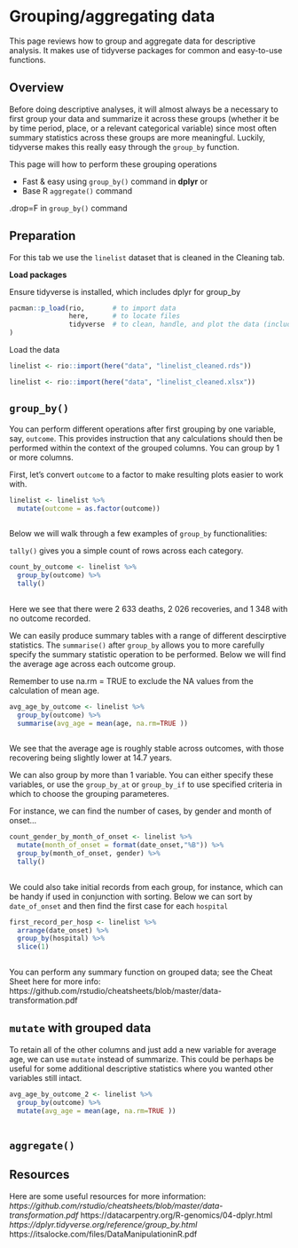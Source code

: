 
# Grouping/aggregating data {.tabset .tabset-fade}  
     
This page reviews how to group and aggregate data for descriptive analysis. It makes use of tidyverse packages for common and easy-to-use functions. 

<!-- ======================================================= -->
## Overview {.tabset .tabset-fade .tabset-pills}

Before doing descriptive analyses, it will almost always be a necessary to first group your data and summarize it across these groups (whether it be by time period, place, or a relevant categorical variable) since most often summary statistics across these groups are more meaningful. Luckily, tidyverse makes this really easy through the `group_by` function.

This page will how to perform these grouping operations

* Fast & easy using `group_by()` command in **dplyr** or
* Base R `aggregate()` command 


.drop=F in `group_by()` command


<!-- ======================================================= -->
## Preparation {.tabset .tabset-fade .tabset-pills}
     
For this tab we use the `linelist` dataset that is cleaned in the Cleaning tab.

**Load packages**  
     
Ensure tidyverse is installed, which includes dplyr for group_by 

```r
pacman::p_load(rio,       # to import data
               here,      # to locate files
               tidyverse  # to clean, handle, and plot the data (includes dplyr!)
)
```

Load the data  

```r
linelist <- rio::import(here("data", "linelist_cleaned.rds"))
```

```r
linelist <- rio::import(here("data", "linelist_cleaned.xlsx"))
```


<!-- ======================================================= -->
## `group_by()` {.tabset .tabset-fade .tabset-pills}
     
You can perform different operations after first grouping by one variable, say, `outcome`. This provides instruction that any calculations should then be performed within the context of the grouped columns. You can group by 1 or more columns.

First, let's convert `outcome` to a factor to make resulting plots easier to work with.

```r
linelist <- linelist %>%
  mutate(outcome = as.factor(outcome))
  
```

Below we will walk through a few examples of `group_by` functionalities:

`tally()` gives you a simple count of rows across each category.

```r
count_by_outcome <- linelist %>%
  group_by(outcome) %>%
  tally()
  
```

Here we see that there were 2 633 deaths, 2 026 recoveries, and 1 348 with no outcome recorded.

We can easily produce summary tables with a range of different descirptive statistics. The `summarise()` after `group_by` allows you to more carefully specify the summary statistic operation to be performed. Below we will find the average age across each outcome group. 

Remember to use na.rm = TRUE to exclude the NA values from the calculation of mean age.

```r
avg_age_by_outcome <- linelist %>%
  group_by(outcome) %>%
  summarise(avg_age = mean(age, na.rm=TRUE ))
  
```

We see that the average age is roughly stable across outcomes, with those recovering being slightly lower at 14.7 years.


We can also group by more than 1 variable. You can either specify these variables, or use the `group_by_at` or `group_by_if` to use specified criteria in which to choose the grouping parameteres.

For instance, we can find the number of cases, by gender and month of onset...

```r

count_gender_by_month_of_onset <- linelist %>%
  mutate(month_of_onset = format(date_onset,"%B")) %>%
  group_by(month_of_onset, gender) %>%
  tally()
  
```

We could also take initial records from each group, for instance, which can be handy if used in conjunction with sorting. Below we can sort by `date_of_onset` and then find the first case for each `hospital`

```r
first_record_per_hosp <- linelist %>%
  arrange(date_onset) %>%
  group_by(hospital) %>%
  slice(1)
  
```

You can perform any summary function on grouped data; see the Cheat Sheet here for more info:
https://github.com/rstudio/cheatsheets/blob/master/data-transformation.pdf

<!-- ======================================================= -->
## `mutate` with grouped data {.tabset .tabset-fade .tabset-pills}

To retain all of the other columns and just add a new variable for average age, we can use `mutate` instead of summarize. This could be perhaps be useful for some additional descriptive statistics where you wanted other variables still intact.

```r
avg_age_by_outcome_2 <- linelist %>%
  group_by(outcome) %>%
  mutate(avg_age = mean(age, na.rm=TRUE ))
  
```


<!-- ======================================================= -->
## `aggregate()` {.tabset .tabset-fade .tabset-pills}



<!-- ======================================================= -->
## Resources {.tabset .tabset-fade .tabset-pills}

Here are some useful resources for more information:
*https://github.com/rstudio/cheatsheets/blob/master/data-transformation.pdf
*https://datacarpentry.org/R-genomics/04-dplyr.html
*https://dplyr.tidyverse.org/reference/group_by.html
*https://itsalocke.com/files/DataManipulationinR.pdf
